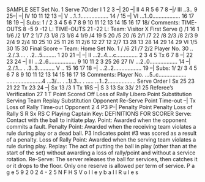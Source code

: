 SAMPLE SET Set No. 1 Serve 7Order I 1 2 3 –| 20 –| II 4 R 5 6 7 8 –|/ III ..3.. 9 25–| –| IV 10 11 12 13 –| V ...1..1.................. 14 / 15 –| VI ...1..0.................. 16 17 18 19 –| Subs: 1 / 2 3 4 5 6 7 8 9 10 11 12 13 14 15 16 17 18/ Comments: TIME-OUTS 8 -5 9 -12 L: TIME-OUTS 21 -22 L: Team: Visitor X First Serve (<check box>) /1 16 1 1/6 /2 1/7 2 1/7 /3 1/8 /3 1/8 4 1/9 /4 19 5 20 /5 20 /6 2/1 /7 22 /8 2/3 /8 2/3 9 2/4 9 2/4 10 25 10 25 11 26 11 2/6 12 27 12 2/7 13 28 13 28 14 29 14 29 VI 1/5 30 15 30 Final Score – Team: Home Set No. 1 / /6 21 /7 2/2 Player No. 30 .. .2./.3.... . .2...5......... 1 20 21 –| –| II ...2..4....c.............. 2 3 4 5 Tx 6 7 8 –| 22 23 24 –| III ...2..6.................. 9 10 11 2 3 25 26 27 IV ...2..0.................. 14 –| .2./.1... . .3..3........... V .. 15 16 17 18 –| ...2..2.................. 19 –| Subs: 1/ 2/ 3 4 5 6 7 8 9 10 11 12 13 14 15 16 17 18 Comments: Player No. ...5..c.................. .......................4 ...3/... . ..1/.3... . ..... ...1..2.................. Serve Order I Sx 25 23 21 22 Tx 23 24 –| Sx 13 /3 1 Tx 1RS –| S 3 13 Sx 33/ 21 25 Referee’s Verification 27 1 T Point Scored Off Loss of Rally Libero Point Substitution Serving Team Replay Substitution Opponent Re-Serve Point Time-out –| Tx Loss of Rally Time-out Opponent 2 4 P3 P–| Penalty Point Penalty Loss of Rally S R Sx RS C Playing Captain Key: DEFINITIONS FOR SCORER Serve: Contact with the ball to initiate play. Point: Awarded when the opponent commits a fault. Penalty Point: Awarded when the receiving team violates a rule during play or a dead ball. P3 Indicates point #3 was scored as a result of a penalty. Loss of Rally Point: Awarded when the serving team violates a rule during play. Replay: The act of putting the ball in play (other than at the start of the set) without awarding a loss of rally/point and without a service rotation. Re-Serve: The server releases the ball for services, then catches it or it drops to the floor. Only one reserve is allowed per term of service. P a g e 5 9 2 0 2 4 - 2 5 N F H S V o l l e y b a l l R u l e s